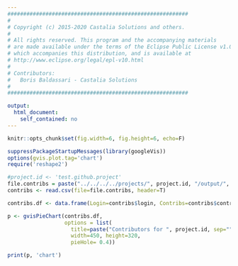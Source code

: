 ```yaml
---
#########################################################
#
# Copyright (c) 2015-2020 Castalia Solutions and others.
#
# All rights reserved. This program and the accompanying materials
# are made available under the terms of the Eclipse Public License v1.0
# which accompanies this distribution, and is available at
# http://www.eclipse.org/legal/epl-v10.html
#
# Contributors:
#   Boris Baldassari - Castalia Solutions
#
#########################################################

output:
  html_document:
    self_contained: no
---
```


```r
knitr::opts_chunk$set(fig.width=6, fig.height=6, echo=F)

suppressPackageStartupMessages(library(googleVis))
options(gvis.plot.tag='chart')
require('reshape2')

#project.id <- 'test.github.project'
file.contribs = paste("../../../../projects/", project.id, "/output/", project.id, "_github_project_contributors.csv", sep="")
contribs <- read.csv(file=file.contribs, header=T)

contribs.df <- data.frame(Login=contribs$login, Contribs=contribs$contributions)

p <- gvisPieChart(contribs.df,
                  options = list(
                    title=paste("Contributors for ", project.id, sep=""),
                    width=450, height=320,
                    pieHole= 0.4))

print(p, 'chart')
```

